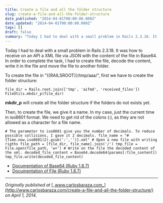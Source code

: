 ```yaml
---
title: Create a file and all the folder structure
slug: create-a-file-and-all-the-folder-structure
date_published: "2014-04-01T00:00:00.000Z"
date_updated: "2014-04-01T00:00:00.000Z"
tags: []
draft: false
summary: "Today I had to deal with a small problem in Rails 2.3.18. It was how to receive on an API a XML file via JSON with the content of the file…"
---
```


Today I had to deal with a small problem in Rails 2.3.18. It was how to receive on an API a XML file via JSON with the content of the file in Base64. In order to complete the task, I had to create the file, decode the content, write it in the file and move the file to another folder.

To create the file in "{{RAILSROOT}}/tmp/aaa/", first we have to create the folder structure:

    file_dir = Rails.root.join(['tmp', 'aifmd', 'received_files']) FileUtils.mkdir_p(file_dir)

**mkdir_p** will create all the folder structure if the folders do not exists yet.

Then, to create the file, we give it a name. In my case, just the current time in iso8601 format. We need to get rid of the colons (:), as they are not allowed as a character for a file name.

    # The parameter to iso8601 give you the number of decimals. To reduce possible collisions, I gave it 2 decimals. file_name = "#{Time.now.iso8601(2).gsub(':','')}.xml" # Open a new file with writing rigths file_path = [file_dir, file_name].join('/') tmp_file = File.open(file_path, 'w+') # Write on the file the decoded content of the xml. decoded_file_content = Base64.decode64(params[:file_content]) tmp_file.write(decoded_file_content)

- [Documentation of Base64 (Ruby 1.8.7)](http://ruby-doc.org/stdlib-1.8.7/libdoc/base64/rdoc/Base64.html)
- [Documentation of File (Ruby 1.8.7)](http://ruby-doc.org/core-1.8.7/File.html)

---

_Originally published at_ [_www.carlosbaraza.com_](http://www.carlosbaraza.com/create-a-file-and-all-the-folder-structure/) _on April 1, 2014._
